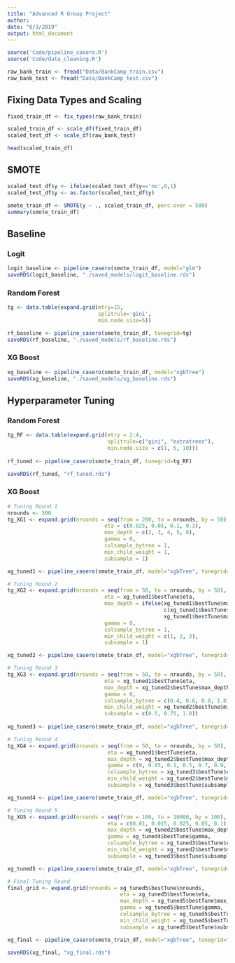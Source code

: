 ```yaml
---
title: "Advanced R Group Project"
author: 
date: "6/3/2019"
output: html_document
---
```


```r
source('Code/pipeline_casero.R')
source('Code/data_cleaning.R')

raw_bank_train <- fread("Data/BankCamp_train.csv")
raw_bank_test <- fread("Data/BankCamp_test.csv")

```

## Fixing Data Types and Scaling
```r
fixed_train_df <- fix_types(raw_bank_train)

scaled_train_df <- scale_df(fixed_train_df)
scaled_test_df <- scale_df(raw_bank_test)

head(scaled_train_df)
```

## SMOTE
```r
scaled_test_df$y <- ifelse(scaled_test_df$y=='no',0,1)
scaled_test_df$y <- as.factor(scaled_test_df$y)

smote_train_df <- SMOTE(y ~ ., scaled_train_df, perc.over = 500)
summary(smote_train_df)
```


## Baseline
### Logit
```r
logit_baseline <- pipeline_casero(smote_train_df, model="glm")
saveRDS(logit_baseline, "./saved_models/logit_baseline.rds")

```


### Random Forest
```r
tg <- data.table(expand.grid(mtry=15,
                             splitrule='gini',
                             min.node.size=5))

rf_baseline <- pipeline_casero(smote_train_df, tunegrid=tg)
saveRDS(rf_baseline, "./saved_models/rf_baseline.rds")

```


### XG Boost
```r
xg_baseline <- pipeline_casero(smote_train_df, model="xgbTree")
saveRDS(xg_baseline, "./saved_models/xg_baseline.rds")

```

## Hyperparameter Tuning

### Random Forest

```r
tg_RF <- data.table(expand.grid(mtry = 2:4,
                                splitrule=c("gini", "extratrees"),
                                min.node.size = c(1, 5, 10)))
                    
rf_tuned <- pipeline_casero(smote_train_df, tunegrid=tg_RF)

saveRDS(rf_tuned, "rf_tuned.rds")
```


### XG Boost

```r
# Tuning Round 1
nrounds <- 500
tg_XG1 <- expand.grid(nrounds = seq(from = 200, to = nrounds, by = 50),
                               eta = c(0.025, 0.05, 0.1, 0.3),
                               max_depth = c(2, 3, 4, 5, 6),
                               gamma = 0,
                               colsample_bytree = 1,
                               min_child_weight = 1,
                               subsample = 1)

xg_tuned1 <- pipeline_casero(smote_train_df, model="xgbTree", tunegrid=tg_XG1)

# Tuning Round 2
tg_XG2 <- expand.grid(nrounds = seq(from = 50, to = nrounds, by = 50),
                               eta = xg_tuned1$bestTune$eta,
                               max_depth = ifelse(xg_tuned1$bestTune$max_depth == 2,
                                                  c(xg_tuned1$bestTune$max_depth:4),
                                                  xg_tuned1$bestTune$max_depth - 1:xg_tuned1$bestTune$max_depth + 1),
                               gamma = 0,
                               colsample_bytree = 1,
                               min_child_weight = c(1, 2, 3),
                               subsample = 1)

xg_tuned2 <- pipeline_casero(smote_train_df, model="xgbTree", tunegrid=tg_XG2)

# Tuning Round 3
tg_XG3 <- expand.grid(nrounds = seq(from = 50, to = nrounds, by = 50),
                               eta = xg_tuned1$bestTune$eta,
                               max_depth = xg_tuned2$bestTune$max_depth,
                               gamma = 0,
                               colsample_bytree = c(0.4, 0.6, 0.8, 1.0),
                               min_child_weight = xg_tuned2$bestTune$min_child_weight,
                               subsample = c(0.5, 0.75, 1.0))
                   
xg_tuned3 <- pipeline_casero(smote_train_df, model="xgbTree", tunegrid=tg_XG3)

# Tuning Round 4
tg_XG4 <- expand.grid(nrounds = seq(from = 50, to = nrounds, by = 50),
                                eta = xg_tuned1$bestTune$eta,
                                max_depth = xg_tuned2$bestTune$max_depth,
                                gamma = c(0, 0.05, 0.1, 0.5, 0.7, 0.9, 1.0),
                                colsample_bytree = xg_tuned3$bestTune$colsample_bytree,
                                min_child_weight = xg_tuned2$bestTune$min_child_weight,
                                subsample = xg_tuned3$bestTune$subsample)

xg_tuned4 <- pipeline_casero(smote_train_df, model="xgbTree", tunegrid=tg_XG4)

# Tuning Round 5
tg_XG5 <- expand.grid(nrounds = seq(from = 100, to = 10000, by = 100),
                                eta = c(0.01, 0.015, 0.025, 0.05, 0.1),
                                max_depth = xg_tuned2$bestTune$max_depth,
                                gamma = xg_tuned4$bestTune$gamma,
                                colsample_bytree = xg_tuned3$bestTune$colsample_bytree,
                                min_child_weight = xg_tuned2$bestTune$min_child_weight,
                                subsample = xg_tuned3$bestTune$subsample)

xg_tuned5 <- pipeline_casero(smote_train_df, model="xgbTree", tunegrid=tg_XG5)

# Final Tuning Round
final_grid <- expand.grid(nrounds = xg_tuned5$bestTune$nrounds,
                                    eta = xg_tuned5$bestTune$eta,
                                    max_depth = xg_tuned5$bestTune$max_depth,
                                    gamma = xg_tuned5$bestTune$gamma,
                                    colsample_bytree = xg_tuned5$bestTune$colsample_bytree,
                                    min_child_weight = xg_tuned5$bestTune$min_child_weight,
                                    subsample = xg_tuned5$bestTune$subsample)

xg_final <- pipeline_casero(smote_train_df, model="xgbTree", tunegrid=final_grid)

saveRDS(xg_final, "xg_final.rds")
                                  
```


